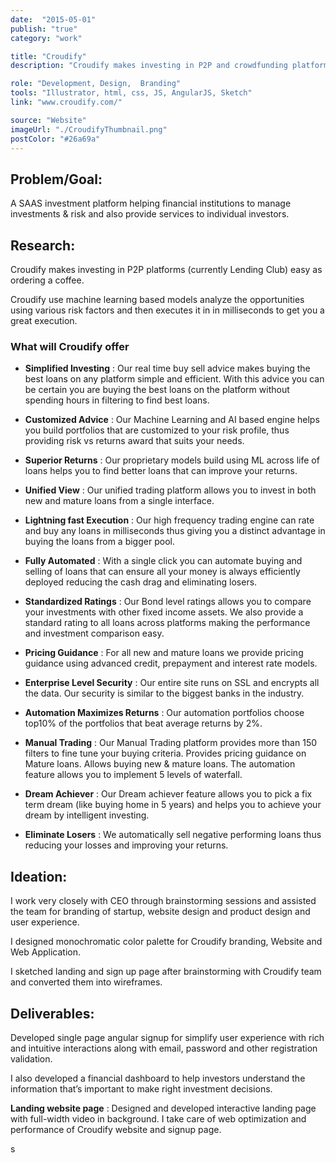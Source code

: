 ```yaml
---
date:  "2015-05-01"
publish: "true" 
category: "work"

title: "Croudify"
description: "Croudify makes investing in P2P and crowdfunding platforms easy as ordering a coffee."

role: "Development, Design,  Branding"
tools: "Illustrator, html, css, JS, AngularJS, Sketch"
link: "www.croudify.com/" 

source: "Website"
imageUrl: "./CroudifyThumbnail.png"
postColor: "#26a69a"
---
```



## Problem/Goal:
A SAAS investment platform helping financial institutions to manage investments & risk and also provide services to individual investors. 

## Research:
Croudify makes investing in P2P platforms (currently Lending Club) easy as ordering a coffee. 

Croudify use machine learning based models analyze the opportunities using various risk factors and then executes it in in milliseconds to get you a great execution.

### What will Croudify offer

- **Simplified Investing** : Our real time buy sell advice makes buying the best loans on any platform simple and efficient. With this advice you can be certain you are buying the best loans on the platform without spending hours in filtering to find best loans.

- **Customized Advice** : Our Machine Learning and AI based engine helps you build portfolios that are customized to your risk profile, thus providing risk vs returns award that suits your needs.

- **Superior Returns** : Our proprietary models build using ML across life of loans helps you to find better loans that can improve your returns.

- **Unified View** : Our unified trading platform allows you to invest in both new and mature loans from a single interface.

- **Lightning fast Execution** : Our high frequency trading engine can rate and buy any loans in milliseconds thus giving you a distinct advantage in buying the loans from a bigger pool.

- **Fully Automated** : With a single click you can automate buying and selling of loans that can ensure all your money is always efficiently deployed reducing the cash drag and eliminating losers.

- **Standardized Ratings** : Our Bond level ratings allows you to compare your investments with other fixed income assets. We also provide a standard rating to all loans across platforms making the performance and investment comparison easy.

- **Pricing Guidance** : For all new and mature loans we provide pricing guidance using advanced credit, prepayment and interest rate models.

- **Enterprise Level Security** : Our entire site runs on SSL and encrypts all the data. Our security is similar to the biggest banks in the industry.

- **Automation Maximizes Returns** : Our automation portfolios choose top10% of the portfolios that beat average returns by 2%.

- **Manual Trading** : Our Manual Trading platform provides more than 150 filters to fine tune your buying criteria. Provides pricing guidance on Mature loans. Allows buying new & mature loans. The automation feature allows you to implement 5 levels of waterfall.

- **Dream Achiever** : Our Dream achiever feature allows you to pick a fix term dream (like buying home in 5 years) and helps you to achieve your dream by intelligent investing.

- **Eliminate Losers** : We automatically sell negative performing loans thus reducing your losses and improving your returns.

## Ideation:

I work very closely with CEO through brainstorming sessions and assisted the team for branding of startup, website design and product design and user experience.

I designed monochromatic color palette for Croudify branding, Website and Web Application.

<ImageWrap srcName="CroudifyColors" title="Croudify color palette" width="75"/>

<ImageWrap srcName="CroudifyLogo" title="Croudify Logo" width="75"/>

 I sketched landing and sign up page after brainstorming with Croudify team and converted them into wireframes.

<ImageWrap srcName="CroudifyWebsiteWireframes"/>

<PhotoGallery variant='CroudifyConcept' title="Croudify Web Application Concept" columns={2} />

## Deliverables:

Developed single page angular signup for simplify user experience with rich and intuitive interactions along with email, password and other registration validation.

I also developed a financial dashboard to help investors understand the information that’s important to make right investment decisions. 

<PhotoGallery variant='Croudify' title="Croudify Web Application" columns={2} />

**Landing website page** : Designed and developed interactive landing page with full-width video in background. I take care of web optimization and performance of Croudify website and signup page.

<ImageWrap srcName="CroudifyWebsite"/>s
